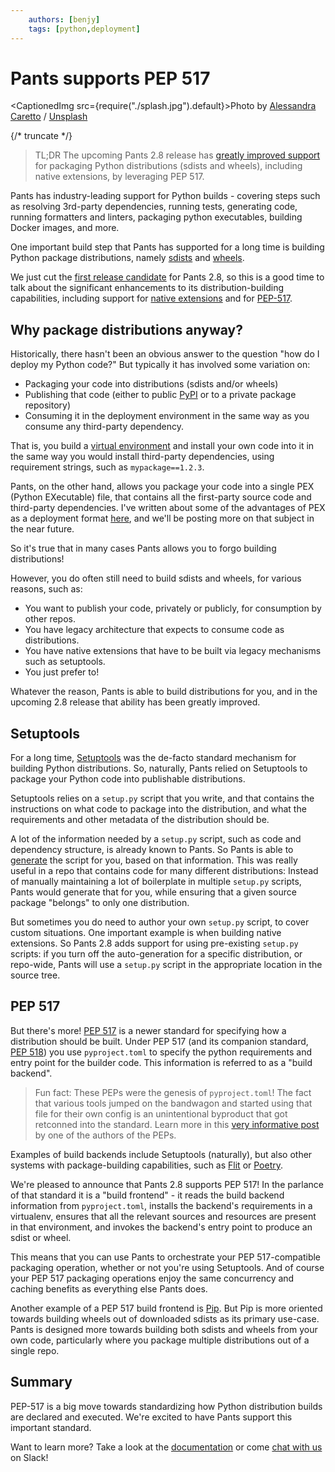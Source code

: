 ```yaml
---
    authors: [benjy]
    tags: [python,deployment]
---
```


# Pants supports PEP 517

<CaptionedImg src={require("./splash.jpg").default}>Photo by [Alessandra Caretto](https://unsplash.com/@alessandracaretto?utm_source=ghost&utm_medium=referral&utm_campaign=api-credit) / [Unsplash](https://unsplash.com/?utm_source=ghost&utm_medium=referral&utm_campaign=api-credit)</CaptionedImg>

{/* truncate */}

> TL;DR The upcoming Pants 2.8 release has [greatly improved support](https://www.pantsbuild.org/v2.8/docs/python-distributions) for packaging Python distributions (sdists and wheels), including native extensions, by leveraging PEP 517.

Pants has industry-leading support for Python builds - covering steps such as resolving 3rd-party dependencies, running tests, generating code, running formatters and linters, packaging python executables, building Docker images, and more.

One important build step that Pants has supported for a long time is building Python package distributions, namely [sdists](https://packaging.python.org/overview/#python-source-distributions) and [wheels](https://packaging.python.org/overview/#python-binary-distributions).

We just cut the [first release candidate](https://pypi.org/project/pantsbuild.pants/2.8.0rc0/) for Pants 2.8, so this is a good time to talk about the significant enhancements to its distribution-building capabilities, including support for [native extensions](https://docs.python.org/3/extending/extending.html) and for [PEP-517](https://www.python.org/dev/peps/pep-0517/).

## Why package distributions anyway?

Historically, there hasn't been an obvious answer to the question "how do I deploy my Python code?" But typically it has involved some variation on:

- Packaging your code into distributions (sdists and/or wheels)
- Publishing that code (either to public [PyPI](https://pypi.org/) or to a private package repository)
- Consuming it in the deployment environment in the same way as you consume any third-party dependency.

That is, you build a [virtual environment](https://packaging.python.org/guides/installing-using-pip-and-virtual-environments/#creating-a-virtual-environment) and install your own code into it in the same way you would install third-party dependencies, using requirement strings, such as `mypackage==1.2.3`.

Pants, on the other hand, allows you package your code into a single PEX (Python EXecutable) file, that contains all the first-party source code and third-party dependencies. I've written about some of the advantages of PEX as a deployment format [here](../2021-10-13-pants-pex-and-docker/index.md), and we'll be posting more on that subject in the near future.

So it's true that in many cases Pants allows you to forgo building distributions!

However, you do often still need to build sdists and wheels, for various reasons, such as:

- You want to publish your code, privately or publicly, for consumption by other repos.
- You have legacy architecture that expects to consume code as distributions.
- You have native extensions that have to be built via legacy mechanisms such as setuptools.
- You just prefer to!

Whatever the reason, Pants is able to build distributions for you, and in the upcoming 2.8 release that ability has been greatly improved.

## Setuptools

For a long time, [Setuptools](https://setuptools.pypa.io/) was the de-facto standard mechanism for building Python distributions. So, naturally, Pants relied on Setuptools to package your Python code into publishable distributions.

Setuptools relies on a `setup.py` script that you write, and that contains the instructions on what code to package into the distribution, and what the requirements and other metadata of the distribution should be.

A lot of the information needed by a `setup.py` script, such as code and dependency structure, is already known to Pants. So Pants is able to [generate](https://www.pantsbuild.org/docs/python-distributions) the script for you, based on that information. This was really useful in a repo that contains code for many different distributions: Instead of manually maintaining a lot of boilerplate in multiple `setup.py` scripts, Pants would generate that for you, while ensuring that a given source package "belongs" to only one distribution.

But sometimes you do need to author your own `setup.py` script, to cover custom situations. One important example is when building native extensions. So Pants 2.8 adds support for using pre-existing `setup.py` scripts: if you turn off the auto-generation for a specific distribution, or repo-wide, Pants will use a `setup.py` script in the appropriate location in the source tree.

## PEP 517

But there's more! [PEP 517](https://www.python.org/dev/peps/pep-0517/) is a newer standard for specifying how a distribution should be built. Under PEP 517 (and its companion standard, [PEP 518](https://www.python.org/dev/peps/pep-0518/)) you use `pyproject.toml` to specify the python requirements and entry point for the builder code. This information is referred to as a "build backend".

> Fun fact: These PEPs were the genesis of `pyproject.toml`! The fact that various tools jumped on the bandwagon and started using that file for their own config is an unintentional byproduct that got retconned into the standard. Learn more in this [very informative post](http://daily.gopython.org/2020/03/brett-cannon-what-heck-is-pyprojecttoml.html) by one of the authors of the PEPs.

Examples of build backends include Setuptools (naturally), but also other systems with package-building capabilities, such as [Flit](https://flit.readthedocs.io/en/latest/) or [Poetry](https://github.com/python-poetry/poetry-core).

We're pleased to announce that Pants 2.8 supports PEP 517! In the parlance of that standard it is a "build frontend" - it reads the build backend information from `pyproject.toml`, installs the backend's requirements in a virtualenv, ensures that all the relevant sources and resources are present in that environment, and invokes the backend's entry point to produce an sdist or wheel.

This means that you can use Pants to orchestrate your PEP 517-compatible packaging operation, whether or not you're using Setuptools. And of course your PEP 517 packaging operations enjoy the same concurrency and caching benefits as everything else Pants does.

Another example of a PEP 517 build frontend is [Pip](https://pypi.org/project/pip/). But Pip is more oriented towards building wheels out of downloaded sdists as its primary use-case. Pants is designed more towards building both sdists and wheels from your own code, particularly where you package multiple distributions out of a single repo.

## Summary

PEP-517 is a big move towards standardizing how Python distribution builds are declared and executed. We're excited to have Pants support this important standard.

Want to learn more? Take a look at the [documentation](https://www.pantsbuild.org/v2.8/docs/python-distributions) or come [chat with us](https://www.pantsbuild.org/docs/getting-help) on Slack!
